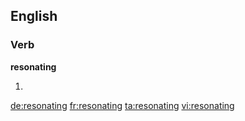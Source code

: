 ==English==

===Verb===
'''resonating'''

# {{present participle of|[[resonate]]}}

[[de:resonating]]
[[fr:resonating]]
[[ta:resonating]]
[[vi:resonating]]